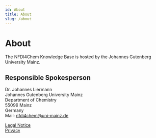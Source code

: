```yaml
---
id: About
title: About
slug: /about
---
```


# About

The NFDI4Chem Knowledge Base is hosted by the Johannes Gutenberg University Mainz.

## Responsible Spokesperson

Dr. Johannes Liermann  
Johannes Gutenberg University Mainz  
Department of Chemistry  
55099 Mainz  
Germany  
Mail: [nfdi4chem@uni-mainz.de](mailto:nfdi4chem@uni-mainz.de)

[Legal Notice](/imprint)  
[Privacy](https://www.uni-mainz.de/en/privacy/)
